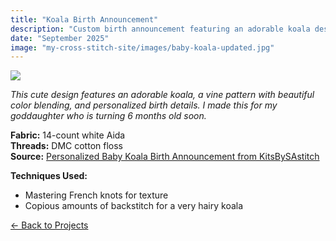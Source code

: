 ```yaml
---
title: "Koala Birth Announcement"
description: "Custom birth announcement featuring an adorable koala design"
date: "September 2025"
image: "my-cross-stitch-site/images/baby-koala-updated.jpg"
---
```


![](../images/baby-koala-updated.jpg){.project-hero}

*This cute design features an adorable koala, a vine pattern with beautiful color blending, and personalized birth details. I made this for my goddaughter who is turning 6 months old soon.*

**Fabric:** 14-count white Aida  
**Threads:** DMC cotton floss  
**Source:** [Personalized Baby Koala Birth Announcement from KitsBySAstitch](https://www.etsy.com/listing/1718843406/personalized-birth-announcement-cross)

**Techniques Used:**

- Mastering French knots for texture
- Copious amounts of backstitch for a very hairy koala

[← Back to Projects](../projects.qmd)